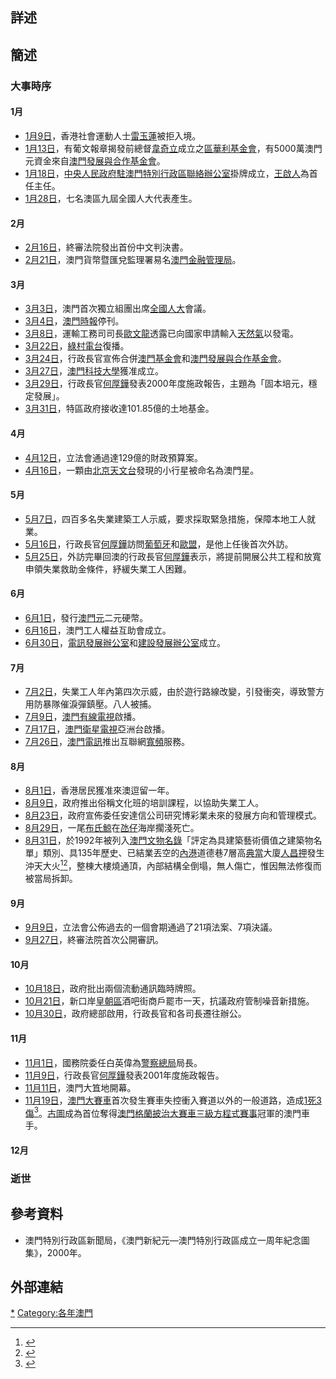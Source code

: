{{MOYearTOC|2000}}
{{NoteUTC+8}}
{{C21YearInTopic|2000年}}
{{澳門歷史}}

==詳述==

== 簡述 ==

=== 大事時序 ===

==== 1月 ====
*[[1月9日|1月9日]]，香港社會運動人士[[雷玉蓮|雷玉蓮]]被拒入境。
*[[1月13日|1月13日]]，有葡文報章揭發前總督[[韋奇立|韋奇立]]成立之[[區華利基金會|區華利基金會]]，有5000萬澳門元資金來自[[澳門發展與合作基金會|澳門發展與合作基金會]]。
*[[1月18日|1月18日]]，[[中央人民政府駐澳門特別行政區聯絡辦公室|中央人民政府駐澳門特別行政區聯絡辦公室]]掛牌成立，[[王啟人|王啟人]]為首任主任。
*[[1月28日|1月28日]]，七名澳區九屆全國人大代表產生。

==== 2月 ====
*[[2月16日|2月16日]]，終審法院發出首份中文判決書。
*[[2月21日|2月21日]]，澳門貨幣暨匯兌監理署易名[[澳門金融管理局|澳門金融管理局]]。

==== 3月 ====
*[[3月3日|3月3日]]，澳門首次獨立組團出席[[全國人大|全國人大]]會議。
*[[3月4日|3月4日]]，[[澳門時報|澳門時報]]停刊。
*[[3月8日|3月8日]]，運輸工務司司長[[歐文龍|歐文龍]]透露已向國家申請輸入[[天然氣|天然氣]]以發電。
*[[3月22日|3月22日]]，[[綠村電台|綠村電台]]復播。
*[[3月24日|3月24日]]，行政長官宣佈合併[[澳門基金會|澳門基金會]]和[[澳門發展與合作基金會|澳門發展與合作基金會]]。
*[[3月27日|3月27日]]，[[澳門科技大學|澳門科技大學]]獲准成立。
*[[3月29日|3月29日]]，行政長官[[何厚鏵|何厚鏵]]發表2000年度施政報告，主題為「固本培元，穩定發展」。
*[[3月31日|3月31日]]，特區政府接收達101.85億的土地基金。

==== 4月 ====
*[[4月12日|4月12日]]，立法會通過達129億的財政預算案。
*[[4月16日|4月16日]]，一顆由[[北京天文台|北京天文台]]發現的小行星被命名為澳門星。
==== 5月 ====
*[[5月7日|5月7日]]，四百多名失業建築工人示威，要求採取緊急措施，保障本地工人就業。
*[[5月16日|5月16日]]，行政長官[[何厚鏵|何厚鏵]]訪問[[葡萄牙|葡萄牙]]和[[歐盟|歐盟]]，是他上任後首次外訪。
*[[5月25日|5月25日]]，外訪完畢回澳的行政長官[[何厚鏵|何厚鏵]]表示，將提前開展公共工程和放寬申領失業救助金條件，紓緩失業工人困難。

==== 6月 ====
*[[6月1日|6月1日]]，發行[[澳門元|澳門元]]二元硬幣。
*[[6月16日|6月16日]]，澳門工人權益互助會成立。
*[[6月30日|6月30日]]，[[澳門電信管理局|電訊發展辦公室]]和[[建設發展辦公室|建設發展辦公室]]成立。

==== 7月 ====
*[[7月2日|7月2日]]，失業工人年內第四次示威，由於遊行路線改變，引發衝突，導致警方用防暴隊催淚彈鎮壓。八人被捕。
*[[7月9日|7月9日]]，[[澳門有線電視|澳門有線電視]]啟播。
*[[7月17日|7月17日]]，[[澳門衛星電視|澳門衛星電視]]亞洲台啟播。
*[[7月26日|7月26日]]，[[澳門電訊|澳門電訊]]推出互聯網[[寬頻|寬頻]]服務。
==== 8月 ====
*[[8月1日|8月1日]]，香港居民獲准來澳逗留一年。
*[[8月9日|8月9日]]，政府推出俗稱文化班的培訓課程，以協助失業工人。
*[[8月23日|8月23日]]，政府宣佈委任安達信公司研究博彩業未來的發展方向和管理模式。
*[[8月29日|8月29日]]，一尾[[布氏鯨|布氏鯨]]在[[氹仔|氹仔]]海岸擱淺死亡。
*[[8月31日|8月31日]]，於1992年被列入[[澳門文物名錄|澳門文物名錄]]「評定為具建築藝術價值之建築物名單」類別、具135年歷史、已結業丟空的[[澳門內港|內港]]道德巷7層高[[典當|典當]]大廈[[人昌押|人昌押]]發生沖天大火<ref>{{cite news|url= |publisher=[[澳門日報|澳門日報]]頭版 |title=七層舊當鋪燒通頂 |date=2000年8月31日 }}{{zh-hant}}</ref><ref>{{cite news |url=http://news.sina.com.cn/china/2000-09-01/122972.html |publisher=[[南方報業網|南方報業網]] |title=澳门昨日凌晨突发大火 八层大楼付之一炬 |date=2000年9月1日 |accessdate=2016-04-19 |archive-date=2016-05-07 |archive-url=https://web.archive.org/web/20160507032911/http://news.sina.com.cn/china/2000-09-01/122972.html |dead-url=no }}{{zh-hans}}</ref>，整棟大樓燒通頂，內部結構全倒塌，無人傷亡，惟因無法修復而被當局拆卸。

==== 9月 ====
*[[9月9日|9月9日]]，立法會公佈過去的一個會期通過了21項法案、7項決議。
*[[9月27日|9月27日]]，終審法院首次公開審訊。

==== 10月 ====
*[[10月18日|10月18日]]，政府批出兩個流動通訊臨時牌照。
*[[10月21日|10月21日]]，新口岸[[皇朝區|皇朝區]]酒吧街商戶罷市一天，抗議政府管制噪音新措施。
*[[10月30日|10月30日]]，政府總部啟用，行政長官和各司長遷往辦公。
==== 11月 ====
*[[11月1日|11月1日]]，國務院委任白英偉為[[警察總局|警察總局]]局長。
*[[11月9日|11月9日]]，行政長官[[何厚鏵|何厚鏵]]發表2001年度施政報告。
*[[11月11日|11月11日]]，澳門大笡地開幕。
*[[11月19日|11月19日]]，[[澳門大賽車|澳門大賽車]]首次發生賽車失控衝入賽道以外的一般道路，造成[[2000年澳門大賽車衝出賽道意外|1死3傷]]<ref>{{cite news|publisher=[[華僑報|華僑報]]頭版 |title=東望洋大賽熱身賽意外釀一死三傷慘劇 戰車狂衝出跑道撞死內地遊客 |date=2000年11月20日 }}{{zh-hant}}</ref>。[[古圖|古圖]]成為首位奪得[[澳門格蘭披治大賽車|澳門格蘭披治大賽車]][[三級方程式賽車|三級方程式賽事]]冠軍的澳門車手。

==== 12月 ====

=== 逝世 ===
== 參考資料 ==
{{reflist}}
*澳門特別行政區新聞局，《澳門新紀元—澳門特別行政區成立一周年紀念圖集》，2000年。

==外部連結==
{{Portal:澳門新聞動態/存檔目錄}}

[[Category:2000年澳门|*]]
[[Category:各年澳門|Category:各年澳門]]